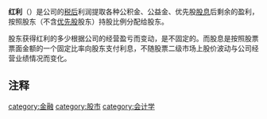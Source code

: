 {{unreferenced|time=2011-05-05T08:01:32+00:00}}
'''红利'''（{{lang-en|bonus share}}{{notetag|或extra dividend}}）是公司{{notetag|或其它按出资资本决定收益分配的非公司经济组织，如中国大陆的[[农村信用合作社|农村信用合作社]]}}的[[税后|税后]]利润提取各种公积金、公益金、优先股[[股息|股息]]后剩余的盈利，按照股东（不含[[优先股|优先股]]股东）持股比例分配给股东。

股东获得红利的多少根据公司的经营盈亏而变动，是不固定的。而股息是按照股票票面金额的一个固定比率向股东支付利息，不随股票二级市场上股价波动与公司经营业绩情况而变化。

==注释==
{{notefoot}}
[[category:金融|category:金融]]
[[category:股市|category:股市]]
[[category:会计学|category:会计学]]